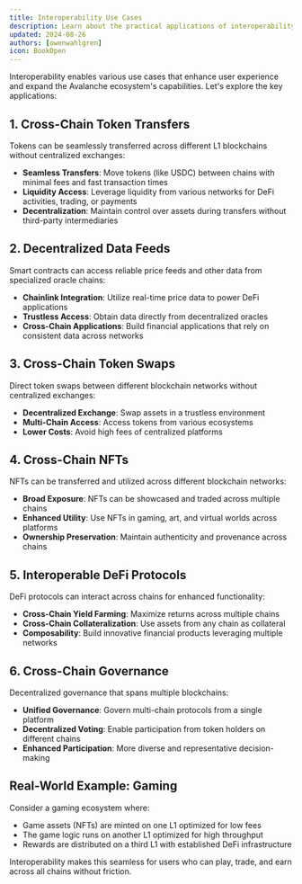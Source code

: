```yaml
---
title: Interoperability Use Cases
description: Learn about the practical applications of interoperability on Avalanche
updated: 2024-08-26
authors: [owenwahlgren]
icon: BookOpen
---
```


Interoperability enables various use cases that enhance user experience and expand the Avalanche ecosystem's capabilities. Let's explore the key applications:

## 1. Cross-Chain Token Transfers

Tokens can be seamlessly transferred across different L1 blockchains without centralized exchanges:

- **Seamless Transfers**: Move tokens (like USDC) between chains with minimal fees and fast transaction times
- **Liquidity Access**: Leverage liquidity from various networks for DeFi activities, trading, or payments
- **Decentralization**: Maintain control over assets during transfers without third-party intermediaries

## 2. Decentralized Data Feeds

Smart contracts can access reliable price feeds and other data from specialized oracle chains:

- **Chainlink Integration**: Utilize real-time price data to power DeFi applications
- **Trustless Access**: Obtain data directly from decentralized oracles
- **Cross-Chain Applications**: Build financial applications that rely on consistent data across networks

## 3. Cross-Chain Token Swaps

Direct token swaps between different blockchain networks without centralized exchanges:

- **Decentralized Exchange**: Swap assets in a trustless environment
- **Multi-Chain Access**: Access tokens from various ecosystems 
- **Lower Costs**: Avoid high fees of centralized platforms

## 4. Cross-Chain NFTs

NFTs can be transferred and utilized across different blockchain networks:

- **Broad Exposure**: NFTs can be showcased and traded across multiple chains
- **Enhanced Utility**: Use NFTs in gaming, art, and virtual worlds across platforms
- **Ownership Preservation**: Maintain authenticity and provenance across chains

## 5. Interoperable DeFi Protocols

DeFi protocols can interact across chains for enhanced functionality:

- **Cross-Chain Yield Farming**: Maximize returns across multiple chains
- **Cross-Chain Collateralization**: Use assets from any chain as collateral
- **Composability**: Build innovative financial products leveraging multiple networks

## 6. Cross-Chain Governance

Decentralized governance that spans multiple blockchains:

- **Unified Governance**: Govern multi-chain protocols from a single platform
- **Decentralized Voting**: Enable participation from token holders on different chains
- **Enhanced Participation**: More diverse and representative decision-making

## Real-World Example: Gaming

<YouTube id="Ef90eCRY5z0" />

Consider a gaming ecosystem where:
- Game assets (NFTs) are minted on one L1 optimized for low fees
- The game logic runs on another L1 optimized for high throughput
- Rewards are distributed on a third L1 with established DeFi infrastructure

Interoperability makes this seamless for users who can play, trade, and earn across all chains without friction.

<Quiz quizId="404"/> 